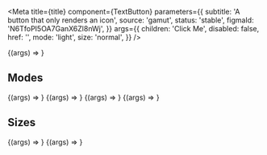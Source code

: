 

<Meta
  title={title}
  component={TextButton}
  parameters={{
    subtitle: 'A button that only renders an icon',
    source: 'gamut',
    status: 'stable',
    figmaId: 'N6TfoPI5OA7GanX6Zl8nWj',
  }}
  args={{
    children: 'Click Me',
    disabled: false,
    href: '',
    mode: 'light',
    size: 'normal',
  }}
/>

<Canvas>
  <Story name="TextButton">{(args) => <TextButton {...args} />}</Story>
</Canvas>

<PropsTable story="TextButton" />

## Modes

<Canvas>
  <Story name="light" args={{ mode: 'light', children: 'light' }}>
    {(args) => <TextButton {...args} />}
  </Story>
  <Story
    name="light-disabled"
    args={{ disabled: true, children: 'light-disabled' }}
  >
    {(args) => <TextButton {...args} />}
  </Story>
</Canvas>

<Canvas>
  <Story name="dark" args={{ mode: 'dark', children: 'dark' }}>
    {(args) => <TextButton {...args} />}
  </Story>
  <Story
    name="dark-disabled"
    args={{ mode: 'dark', disabled: true, children: 'dark-disabled' }}
  >
    {(args) => <TextButton {...args} />}
  </Story>
</Canvas>

## Sizes

<Canvas>
  <Story name="normal" args={{ size: 'normal', children: 'normal' }}>
    {(args) => <TextButton {...args} />}
  </Story>
  <Story name="small" args={{ size: 'small', children: 'small' }}>
    {(args) => <TextButton {...args} />}
  </Story>
</Canvas>
